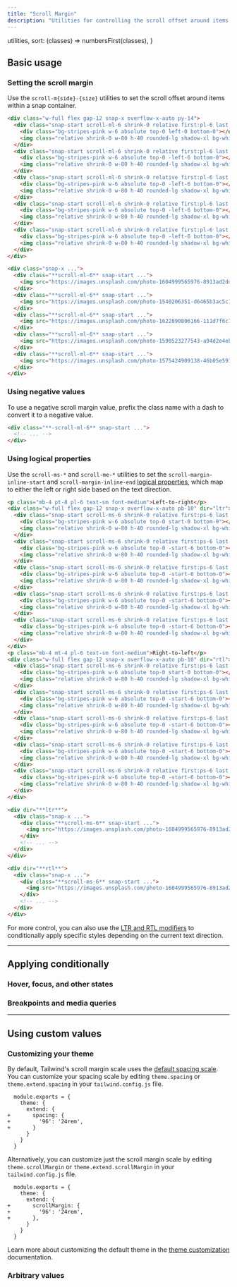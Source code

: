 ```yaml
---
title: "Scroll Margin"
description: "Utilities for controlling the scroll offset around items in a snap container."
---
```



  utilities,
  sort: (classes) => numbersFirst(classes),
}

## Basic usage

### Setting the scroll margin

Use the `scroll-m{side}-{size}` utilities to set the scroll offset around items within a snap container.

```html {{ mode: 'example', p: 'none', hint: 'Scroll in the grid of images to see the expected behaviour' }}
<div class="w-full flex gap-12 snap-x overflow-x-auto py-14">
  <div class="snap-start scroll-ml-6 shrink-0 relative first:pl-6 last:pr-[calc(100%-21.5rem)]">
    <div class="bg-stripes-pink w-6 absolute top-0 left-0 bottom-0"></div>
    <img class="relative shrink-0 w-80 h-40 rounded-lg shadow-xl bg-white" src="https://images.unsplash.com/photo-1604999565976-8913ad2ddb7c?ixlib=rb-1.2.1&ixid=MnwxMjA3fDB8MHxwaG90by1wYWdlfHx8fGVufDB8fHx8&auto=format&fit=crop&w=320&h=160&q=80" />
  </div>
  <div class="snap-start scroll-ml-6 shrink-0 relative first:pl-6 last:pr-[calc(100%-21.5rem)]">
    <div class="bg-stripes-pink w-6 absolute top-0 -left-6 bottom-0"></div>
    <img class="relative shrink-0 w-80 h-40 rounded-lg shadow-xl bg-white" src="https://images.unsplash.com/photo-1540206351-d6465b3ac5c1?ixlib=rb-1.2.1&ixid=MnwxMjA3fDB8MHxwaG90by1wYWdlfHx8fGVufDB8fHx8&auto=format&fit=crop&w=320&h=160&q=80" />
  </div>
  <div class="snap-start scroll-ml-6 shrink-0 relative first:pl-6 last:pr-[calc(100%-21.5rem)]">
    <div class="bg-stripes-pink w-6 absolute top-0 -left-6 bottom-0"></div>
    <img class="relative shrink-0 w-80 h-40 rounded-lg shadow-xl bg-white" src="https://images.unsplash.com/photo-1622890806166-111d7f6c7c97?ixlib=rb-1.2.1&ixid=MnwxMjA3fDB8MHxwaG90by1wYWdlfHx8fGVufDB8fHx8&auto=format&fit=crop&w=320&h=160&q=80" />
  </div>
  <div class="snap-start scroll-ml-6 shrink-0 relative first:pl-6 last:pr-[calc(100%-21.5rem)]">
    <div class="bg-stripes-pink w-6 absolute top-0 -left-6 bottom-0"></div>
    <img class="relative shrink-0 w-80 h-40 rounded-lg shadow-xl bg-white" src="https://images.unsplash.com/photo-1590523277543-a94d2e4eb00b?ixlib=rb-1.2.1&ixid=MnwxMjA3fDB8MHxwaG90by1wYWdlfHx8fGVufDB8fHx8&auto=format&fit=crop&w=320&h=160&q=80" />
  </div>
  <div class="snap-start scroll-ml-6 shrink-0 relative first:pl-6 last:pr-[calc(100%-21.5rem)]">
    <div class="bg-stripes-pink w-6 absolute top-0 -left-6 bottom-0"></div>
    <img class="relative shrink-0 w-80 h-40 rounded-lg shadow-xl bg-white" src="https://images.unsplash.com/photo-1575424909138-46b05e5919ec?ixlib=rb-1.2.1&ixid=MnwxMjA3fDB8MHxwaG90by1wYWdlfHx8fGVufDB8fHx8&auto=format&fit=crop&w=320&h=160&q=80" />
  </div>
</div>
```

```html
<div class="snap-x ...">
  <div class="**scroll-ml-6** snap-start ...">
    <img src="https://images.unsplash.com/photo-1604999565976-8913ad2ddb7c?ixlib=rb-1.2.1&ixid=MnwxMjA3fDB8MHxwaG90by1wYWdlfHx8fGVufDB8fHx8&auto=format&fit=crop&w=320&h=160&q=80" />
  </div>
  <div class="**scroll-ml-6** snap-start ...">
    <img src="https://images.unsplash.com/photo-1540206351-d6465b3ac5c1?ixlib=rb-1.2.1&ixid=MnwxMjA3fDB8MHxwaG90by1wYWdlfHx8fGVufDB8fHx8&auto=format&fit=crop&w=320&h=160&q=80" />
  </div>
  <div class="**scroll-ml-6** snap-start ...">
    <img src="https://images.unsplash.com/photo-1622890806166-111d7f6c7c97?ixlib=rb-1.2.1&ixid=MnwxMjA3fDB8MHxwaG90by1wYWdlfHx8fGVufDB8fHx8&auto=format&fit=crop&w=320&h=160&q=80" />
  </div>
  <div class="**scroll-ml-6** snap-start ...">
    <img src="https://images.unsplash.com/photo-1590523277543-a94d2e4eb00b?ixlib=rb-1.2.1&ixid=MnwxMjA3fDB8MHxwaG90by1wYWdlfHx8fGVufDB8fHx8&auto=format&fit=crop&w=320&h=160&q=80" />
  </div>
  <div class="**scroll-ml-6** snap-start ...">
    <img src="https://images.unsplash.com/photo-1575424909138-46b05e5919ec?ixlib=rb-1.2.1&ixid=MnwxMjA3fDB8MHxwaG90by1wYWdlfHx8fGVufDB8fHx8&auto=format&fit=crop&w=320&h=160&q=80" />
  </div>
</div>
```

### Using negative values

To use a negative scroll margin value, prefix the class name with a dash to convert it to a negative value.

```html
<div class="**-scroll-ml-6** snap-start ...">
  <!-- ... -->
</div>
```

### Using logical properties

Use the `scroll-ms-*` and `scroll-me-*` utilities to set the `scroll-margin-inline-start` and `scroll-margin-inline-end` [logical properties](https://developer.mozilla.org/en-US/docs/Web/CSS/CSS_Logical_Properties/Basic_concepts), which map to either the left or right side based on the text direction.

```html {{ mode: 'example', p: 'none', hint: 'Scroll in the grid of images to see the expected behaviour' }}
<p class="mb-4 pt-8 pl-6 text-sm font-medium">Left-to-right</p>
<div class="w-full flex gap-12 snap-x overflow-x-auto pb-10" dir="ltr">
  <div class="snap-start scroll-ms-6 shrink-0 relative first:ps-6 last:pr-[calc(100%-21.5rem)]">
    <div class="bg-stripes-pink w-6 absolute top-0 start-0 bottom-0"></div>
    <img class="relative shrink-0 w-80 h-40 rounded-lg shadow-xl bg-white" src="https://images.unsplash.com/photo-1604999565976-8913ad2ddb7c?ixlib=rb-1.2.1&ixid=MnwxMjA3fDB8MHxwaG90by1wYWdlfHx8fGVufDB8fHx8&auto=format&fit=crop&w=320&h=160&q=80" />
  </div>
  <div class="snap-start scroll-ms-6 shrink-0 relative first:ps-6 last:pr-[calc(100%-21.5rem)]">
    <div class="bg-stripes-pink w-6 absolute top-0 -start-6 bottom-0"></div>
    <img class="relative shrink-0 w-80 h-40 rounded-lg shadow-xl bg-white" src="https://images.unsplash.com/photo-1540206351-d6465b3ac5c1?ixlib=rb-1.2.1&ixid=MnwxMjA3fDB8MHxwaG90by1wYWdlfHx8fGVufDB8fHx8&auto=format&fit=crop&w=320&h=160&q=80" />
  </div>
  <div class="snap-start scroll-ms-6 shrink-0 relative first:ps-6 last:pr-[calc(100%-21.5rem)]">
    <div class="bg-stripes-pink w-6 absolute top-0 -start-6 bottom-0"></div>
    <img class="relative shrink-0 w-80 h-40 rounded-lg shadow-xl bg-white" src="https://images.unsplash.com/photo-1622890806166-111d7f6c7c97?ixlib=rb-1.2.1&ixid=MnwxMjA3fDB8MHxwaG90by1wYWdlfHx8fGVufDB8fHx8&auto=format&fit=crop&w=320&h=160&q=80" />
  </div>
  <div class="snap-start scroll-ms-6 shrink-0 relative first:ps-6 last:pr-[calc(100%-21.5rem)]">
    <div class="bg-stripes-pink w-6 absolute top-0 -start-6 bottom-0"></div>
    <img class="relative shrink-0 w-80 h-40 rounded-lg shadow-xl bg-white" src="https://images.unsplash.com/photo-1590523277543-a94d2e4eb00b?ixlib=rb-1.2.1&ixid=MnwxMjA3fDB8MHxwaG90by1wYWdlfHx8fGVufDB8fHx8&auto=format&fit=crop&w=320&h=160&q=80" />
  </div>
  <div class="snap-start scroll-ms-6 shrink-0 relative first:ps-6 last:pr-[calc(100%-21.5rem)]">
    <div class="bg-stripes-pink w-6 absolute top-0 -start-6 bottom-0"></div>
    <img class="relative shrink-0 w-80 h-40 rounded-lg shadow-xl bg-white" src="https://images.unsplash.com/photo-1575424909138-46b05e5919ec?ixlib=rb-1.2.1&ixid=MnwxMjA3fDB8MHxwaG90by1wYWdlfHx8fGVufDB8fHx8&auto=format&fit=crop&w=320&h=160&q=80" />
  </div>
</div>
<p class="mb-4 mt-4 pl-6 text-sm font-medium">Right-to-left</p>
<div class="w-full flex gap-12 snap-x overflow-x-auto pb-10" dir="rtl">
  <div class="snap-start scroll-ms-6 shrink-0 relative first:ps-6 last:pr-[calc(100%-21.5rem)]">
    <div class="bg-stripes-pink w-6 absolute top-0 start-0 bottom-0"></div>
    <img class="relative shrink-0 w-80 h-40 rounded-lg shadow-xl bg-white" src="https://images.unsplash.com/photo-1604999565976-8913ad2ddb7c?ixlib=rb-1.2.1&ixid=MnwxMjA3fDB8MHxwaG90by1wYWdlfHx8fGVufDB8fHx8&auto=format&fit=crop&w=320&h=160&q=80" />
  </div>
  <div class="snap-start scroll-ms-6 shrink-0 relative first:ps-6 last:pr-[calc(100%-21.5rem)]">
    <div class="bg-stripes-pink w-6 absolute top-0 -start-6 bottom-0"></div>
    <img class="relative shrink-0 w-80 h-40 rounded-lg shadow-xl bg-white" src="https://images.unsplash.com/photo-1540206351-d6465b3ac5c1?ixlib=rb-1.2.1&ixid=MnwxMjA3fDB8MHxwaG90by1wYWdlfHx8fGVufDB8fHx8&auto=format&fit=crop&w=320&h=160&q=80" />
  </div>
  <div class="snap-start scroll-ms-6 shrink-0 relative first:ps-6 last:pr-[calc(100%-21.5rem)]">
    <div class="bg-stripes-pink w-6 absolute top-0 -start-6 bottom-0"></div>
    <img class="relative shrink-0 w-80 h-40 rounded-lg shadow-xl bg-white" src="https://images.unsplash.com/photo-1622890806166-111d7f6c7c97?ixlib=rb-1.2.1&ixid=MnwxMjA3fDB8MHxwaG90by1wYWdlfHx8fGVufDB8fHx8&auto=format&fit=crop&w=320&h=160&q=80" />
  </div>
  <div class="snap-start scroll-ms-6 shrink-0 relative first:ps-6 last:pr-[calc(100%-21.5rem)]">
    <div class="bg-stripes-pink w-6 absolute top-0 -start-6 bottom-0"></div>
    <img class="relative shrink-0 w-80 h-40 rounded-lg shadow-xl bg-white" src="https://images.unsplash.com/photo-1590523277543-a94d2e4eb00b?ixlib=rb-1.2.1&ixid=MnwxMjA3fDB8MHxwaG90by1wYWdlfHx8fGVufDB8fHx8&auto=format&fit=crop&w=320&h=160&q=80" />
  </div>
  <div class="snap-start scroll-ms-6 shrink-0 relative first:ps-6 last:pr-[calc(100%-21.5rem)]">
    <div class="bg-stripes-pink w-6 absolute top-0 -start-6 bottom-0"></div>
    <img class="relative shrink-0 w-80 h-40 rounded-lg shadow-xl bg-white" src="https://images.unsplash.com/photo-1575424909138-46b05e5919ec?ixlib=rb-1.2.1&ixid=MnwxMjA3fDB8MHxwaG90by1wYWdlfHx8fGVufDB8fHx8&auto=format&fit=crop&w=320&h=160&q=80" />
  </div>
</div>
```

```html
<div dir="**ltr**">
  <div class="snap-x ...">
    <div class="**scroll-ms-6** snap-start ...">
      <img src="https://images.unsplash.com/photo-1604999565976-8913ad2ddb7c?ixlib=rb-1.2.1&ixid=MnwxMjA3fDB8MHxwaG90by1wYWdlfHx8fGVufDB8fHx8&auto=format&fit=crop&w=320&h=160&q=80" />
    </div>
    <!-- ... -->
  </div>
</div>

<div dir="**rtl**">
  <div class="snap-x ...">
    <div class="**scroll-ms-6** snap-start ...">
      <img src="https://images.unsplash.com/photo-1604999565976-8913ad2ddb7c?ixlib=rb-1.2.1&ixid=MnwxMjA3fDB8MHxwaG90by1wYWdlfHx8fGVufDB8fHx8&auto=format&fit=crop&w=320&h=160&q=80" />
    </div>
    <!-- ... -->
  </div>
</div>
```

For more control, you can also use the [LTR and RTL modifiers](/docs/hover-focus-and-other-states#rtl-support) to conditionally apply specific styles depending on the current text direction.

---

## <Heading ignore>Applying conditionally</Heading>

### <Heading ignore>Hover, focus, and other states</Heading>

<HoverFocusAndOtherStates defaultClass="scroll-m-8" featuredClass="scroll-m-0" />

### <Heading ignore>Breakpoints and media queries</Heading>

<BreakpointsAndMediaQueries defaultClass="scroll-m-8" featuredClass="scroll-m-0" />

---

## Using custom values

### Customizing your theme

By default, Tailwind's scroll margin scale uses the [default spacing scale](/docs/customizing-spacing). You can customize your spacing scale by editing `theme.spacing` or `theme.extend.spacing` in your `tailwind.config.js` file.

```diff-js {{ filename: 'tailwind.config.js' }}
  module.exports = {
    theme: {
      extend: {
+       spacing: {
+         '96': '24rem',
+       }
      }
    }
  }
```

Alternatively, you can customize just the scroll margin scale by editing `theme.scrollMargin` or `theme.extend.scrollMargin` in your `tailwind.config.js` file.

```diff-js {{ filename: 'tailwind.config.js' }}
  module.exports = {
    theme: {
      extend: {
+       scrollMargin: {
+         '96': '24rem',
+       },
      }
    }
  }
```

Learn more about customizing the default theme in the [theme customization](/docs/theme#customizing-the-default-theme) documentation.

### Arbitrary values

<ArbitraryValues property="scroll-margin" featuredClass="scroll-m-[24rem]" />
